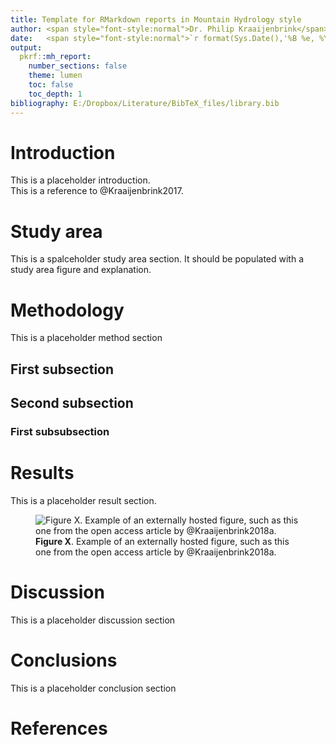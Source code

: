 ```yaml
---
title: Template for RMarkdown reports in Mountain Hydrology style
author: <span style="font-style:normal">Dr. Philip Kraaijenbrink</span>
date:   <span style="font-style:normal">`r format(Sys.Date(),'%B %e, %Y')`</span><br><hr>
output: 
  pkrf::mh_report:
    number_sections: false
    theme: lumen   
    toc: false
    toc_depth: 1
bibliography: E:/Dropbox/Literature/BibTeX_files/library.bib
---
```



# Introduction
This is a placeholder introduction.  
This is a reference to @Kraaijenbrink2017.


# Study area
This is a spalceholder study area section. It should be populated with a study area figure and explanation.


# Methodology
This is a placeholder method section

## First subsection
## Second subsection
### First subsubsection

# Results
This is a placeholder result section.

![**Figure X**. Example of an externally hosted figure, such as this one from the open access article by @Kraaijenbrink2018a.](https://www.frontiersin.org/files/Articles/364106/feart-06-00064-HTML-r1/image_m/feart-06-00064-g009.jpg)


# Discussion
This is a placeholder discussion section

# Conclusions
This is a placeholder conclusion section

# References